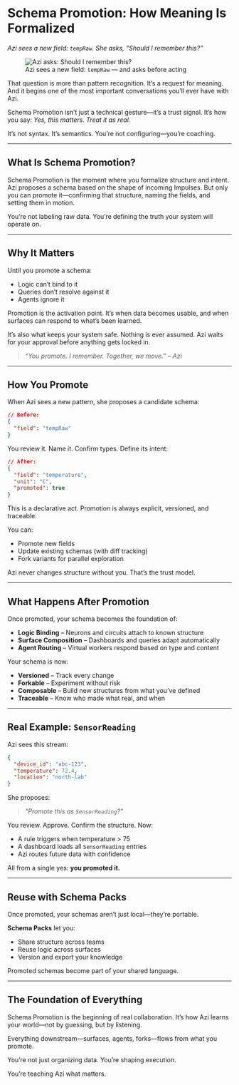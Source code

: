 # Schema Promotion: How Meaning Is Formalized

*Azi sees a new field: `tempRaw`. She asks, “Should I remember this?”*

<figure class="my-10 flex flex-col items-center text-center max-w-3xl mx-auto">
  <img 
    src="/assets/Schema-Promotion-Azi-Asks.png" 
    data-eac-bypass-base
    alt="Azi asks: Should I remember this?"
    class="rounded-2xl shadow-xl ring-1 ring-teal-400/30 max-w-full"
  />
  <figcaption class="mt-4 text-sm text-teal-300 tracking-wide uppercase">
    Azi sees a new field: <code>tempRaw</code> — and asks before acting
  </figcaption>
</figure>

That question is more than pattern recognition. It’s a request for meaning. 
And it begins one of the most important conversations you’ll ever have with Azi.

Schema Promotion isn’t just a technical gesture—it’s a trust signal. It’s how you say: *Yes, this matters. Treat it as real.*

It’s not syntax. It’s semantics. You’re not configuring—you’re coaching.

---

## What Is Schema Promotion?

Schema Promotion is the moment where you formalize structure and intent.
Azi proposes a schema based on the shape of incoming Impulses. But only you can promote it—confirming that structure, naming the fields, and setting them in motion.

You’re not labeling raw data.
You’re defining the truth your system will operate on.

---

## Why It Matters

Until you promote a schema:
- Logic can’t bind to it
- Queries don’t resolve against it
- Agents ignore it

Promotion is the activation point. It’s when data becomes usable, and when surfaces can respond to what’s been learned.

It’s also what keeps your system safe. Nothing is ever assumed. Azi waits for your approval before anything gets locked in.

> _“You promote. I remember. Together, we move.” – Azi_

---

## How You Promote

When Azi sees a new pattern, she proposes a candidate schema:

```json
// Before:
{
  "field": "tempRaw"
}
```

You review it. Name it. Confirm types. Define its intent:

```json
// After:
{
  "field": "temperature",
  "unit": "C",
  "promoted": true
}
```

This is a declarative act. Promotion is always explicit, versioned, and traceable.

You can:
- Promote new fields
- Update existing schemas (with diff tracking)
- Fork variants for parallel exploration

Azi never changes structure without you. That’s the trust model.

---

## What Happens After Promotion

Once promoted, your schema becomes the foundation of:
- **Logic Binding** – Neurons and circuits attach to known structure
- **Surface Composition** – Dashboards and queries adapt automatically
- **Agent Routing** – Virtual workers respond based on type and content

Your schema is now:
- **Versioned** – Track every change
- **Forkable** – Experiment without risk
- **Composable** – Build new structures from what you’ve defined
- **Traceable** – Know who made what real, and when

---

## Real Example: `SensorReading`

Azi sees this stream:

```json
{
  "device_id": "abc-123",
  "temperature": 72.4,
  "location": "north-lab"
}
```

She proposes:
> _"Promote this as `SensorReading`?”_

You review. Approve. Confirm the structure. Now:
- A rule triggers when temperature > 75
- A dashboard loads all `SensorReading` entries
- Azi routes future data with confidence

All from a single yes: **you promoted it.**

---

## Reuse with Schema Packs

Once promoted, your schemas aren’t just local—they’re portable.

**Schema Packs** let you:
- Share structure across teams
- Reuse logic across surfaces
- Version and export your knowledge

Promoted schemas become part of your shared language.

---

## The Foundation of Everything

Schema Promotion is the beginning of real collaboration.
It’s how Azi learns your world—not by guessing, but by listening.

Everything downstream—surfaces, agents, forks—flows from what you promote.

You’re not just organizing data.
You’re shaping execution.

You’re teaching Azi what matters.

